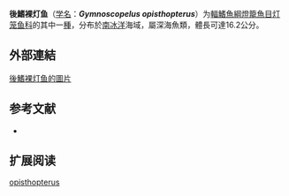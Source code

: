 {{Speciesbox
| name = 後鰭裸灯鱼
| status = NE
| status_system = IUCN3.1
| image = 
| genus = Gymnoscopelus
| species = opisthopterus
| authority = [[Fraser-Brunner|Fraser-Brunner]], 1949
| synonyms = 
}}

'''後鰭裸灯鱼'''（[[学名|学名]]：'''''Gymnoscopelus opisthopterus'''''）为[[輻鰭魚綱|輻鰭魚綱]][[燈籠魚目|燈籠魚目]][[灯笼鱼科|灯笼鱼科]]的其中一[[種|種]]，分布於[[南冰洋|南冰洋]]海域，屬深海魚類，體長可達16.2公分。
==外部連結==
[http://fishbase.org/Photos/ThumbnailsSummary.php?ID=6991 後鰭裸灯鱼的圖片] {{Wayback|url=http://fishbase.org/Photos/ThumbnailsSummary.php?ID=6991 |date=20160305085037 }}
== 参考文献 ==
{{refbegin}}
*{{FishBase_species|genus=Gymnoscopelus|species=opisthopterus|year=2012|month=1}}
{{refend}}

==扩展阅读==
{{refbegin}}
{{Wikispecies-inline|Gymnoscopelus opisthopterus|後鰭裸灯鱼}}
{{refend}}
{{Taxonbar|from=Q3760569}}

[[Category:裸灯鱼属|opisthopterus]]


{{灯笼鱼目小作品}}